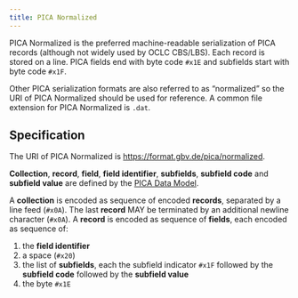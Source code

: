 ```yaml
---
title: PICA Normalized
---
```


PICA Normalized is the preferred machine-readable serialization of PICA records (although not widely used by OCLC CBS/LBS). Each record is stored on a line. PICA fields end with byte code `#x1E` and subfields start with byte code `#x1F`.

::: {.callout-tip}
Other PICA serialization formats are also referred to as "normalized" so the URI of PICA Normalized should be used for reference.
A common file extension for PICA Normalized is `.dat`.
:::

## Specification {.unnumbered}

The URI of PICA Normalized is <https://format.gbv.de/pica/normalized>.

**Collection**, **record**, **field**, **field identifier**, **subfields**, **subfield code** and **subfield value** are defined by the [PICA Data Model](pica-model.qmd).

A **collection** is encoded as sequence of encoded **records**, separated by a line feed (`#x0A`). The last **record** MAY be terminated by an additional newline character (`#x0A`). A **record** is encoded as sequence of **fields**, each encoded as sequence of:

1. the **field identifier**
2. a space (`#x20`)
3. the list of **subfields**, each the subfield indicator `#x1F` followed by the **subfield code** followed by the **subfield value**
4. the byte `#x1E`

